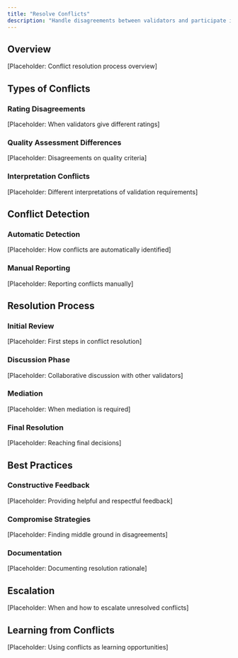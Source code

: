 ```yaml
---
title: "Resolve Conflicts"
description: "Handle disagreements between validators and participate in conflict resolution processes."
---
```


## Overview

[Placeholder: Conflict resolution process overview]

## Types of Conflicts

### Rating Disagreements
[Placeholder: When validators give different ratings]

### Quality Assessment Differences
[Placeholder: Disagreements on quality criteria]

### Interpretation Conflicts
[Placeholder: Different interpretations of validation requirements]

## Conflict Detection

### Automatic Detection
[Placeholder: How conflicts are automatically identified]

### Manual Reporting
[Placeholder: Reporting conflicts manually]

## Resolution Process

### Initial Review
[Placeholder: First steps in conflict resolution]

### Discussion Phase
[Placeholder: Collaborative discussion with other validators]

### Mediation
[Placeholder: When mediation is required]

### Final Resolution
[Placeholder: Reaching final decisions]

## Best Practices

### Constructive Feedback
[Placeholder: Providing helpful and respectful feedback]

### Compromise Strategies
[Placeholder: Finding middle ground in disagreements]

### Documentation
[Placeholder: Documenting resolution rationale]

## Escalation

[Placeholder: When and how to escalate unresolved conflicts]

## Learning from Conflicts

[Placeholder: Using conflicts as learning opportunities] 